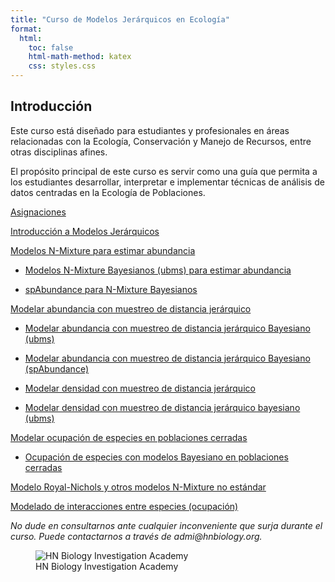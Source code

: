 ---
title: "Curso de Modelos Jerárquicos en Ecología"
format:
  html:
    toc: false
    html-math-method: katex
    css: styles.css
---

## Introducción

Este curso está diseñado para estudiantes y profesionales en áreas relacionadas con la Ecología, Conservación y Manejo de Recursos, entre otras disciplinas afines.

El propósito principal de este curso es servir como una guía que permita a los estudiantes desarrollar, interpretar e implementar técnicas de análisis de datos centradas en la Ecología de Poblaciones.

[Asignaciones](Asiganciones.html)

[Introducción a Modelos Jerárquicos](Clase1.html)

[Modelos N-Mixture para estimar abundancia](Clase2.html)

::: {.callout-note}

- [Modelos N-Mixture Bayesianos (ubms) para estimar abundancia](ubms_nMixture.html)

- [spAbundance para N-Mixture Bayesianos](spAbundance.html)

:::

[Modelar abundancia con muestreo de distancia jerárquico](Clase3.html)

::: {.callout-note}

- [Modelar abundancia con muestreo de distancia jerárquico Bayesiano (ubms)](ubms.html)

- [Modelar abundancia con muestreo de distancia jerárquico Bayesiano (spAbundance)](ubms.html)

- [Modelar densidad con muestreo de distancia jerárquico](Clase4.html)

- [Modelar densidad con muestreo de distancia jerárquico bayesiano (ubms)](ubms2.qmd)

:::

[Modelar ocupación de especies en poblaciones cerradas](Clase5.html)

::: {.callout-note}

- [Ocupación de especies con modelos Bayesiano en poblaciones cerradas](spOcupancy.html)

:::

[Modelo Royal-Nichols y otros modelos N-Mixture no estándar](Clase6.html)

[Modelado de interacciones entre especies (ocupación)](Clase7.html)


*No dude en consultarnos ante cualquier inconveniente que surja durante el curso. Puede contactarnos a través de admi@hnbiology.org.*


![HN Biology Investigation Academy](HN Cursos publicidad/HN Biology Inv large.jpg)



